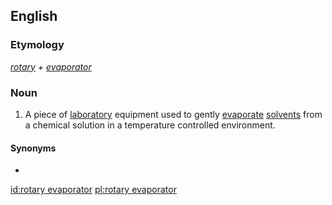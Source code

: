 ==English==
{{wikipedia}}

===Etymology===
''[[rotary]] + [[evaporator]]''

===Noun===
{{en-noun|head=[[rotary]] [[evaporator]]}}

# {{label|en|chemistry|biochemistry}} A piece of [[laboratory]] equipment used to gently [[evaporate]] [[solvents]] from a chemical solution in a temperature controlled environment.

====Synonyms====
* {{l|en|rotavap}}

[[id:rotary evaporator]]
[[pl:rotary evaporator]]